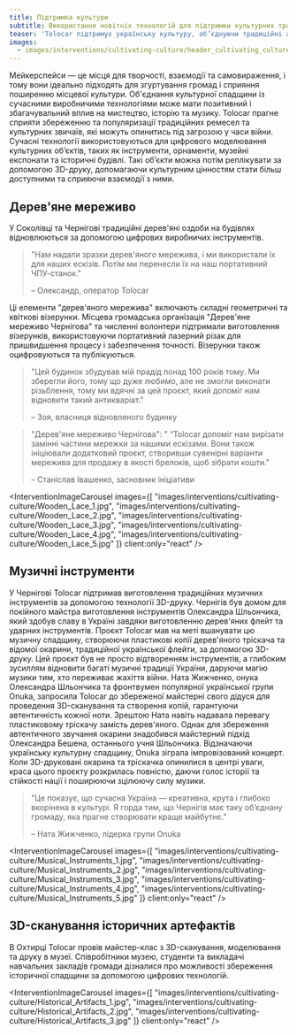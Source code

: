 ```yaml
---
title: Підтримка культури
subtitle: Використання новітніх технологій для підтримки культурних традицій
teaser: 'Tolocar підтримує українську культуру, об’єднуючи традиційні активності з сучасними цифровими технологіями. Завдяки цьому культура та культурна спадщина стають доступнішими для широкої аудиторії та своєрідною “віддушиною” у важкі часи. Збереження культури та вірність її цінностям можуть бути актом спротиву, що гуртує суспільство та дарує надію.'
images:
  - images/interventions/cultivating-culture/header_cultivating_culture.jpg
---
```


Мейкерспейси — це місця для творчості, взаємодії та самовираження, і тому вони ідеально підходять для згуртування громад і сприяння поширенню місцевої культури. Об'єднання культурної спадщини із сучасними виробничими технологіями може мати позитивний і збагачувальний вплив на мистецтво, історію та музику. Tolocar прагне сприяти збереженню та популяризації традиційних ремесел та культурних звичаїв, які можуть опинитись під загрозою у часи війни. Сучасні технології використовуються для цифрового моделювання культурних об’єктів, таких як інструменти, орнаменти, музейні експонати та історичні будівлі. Такі об’єкти можна потім реплікувати за допомогою 3D-друку,  допомагаючи культурним цінностям стати більш доступними та сприяючи взаємодії з ними.

## Дерев'яне мереживо
У Соколівці та Чернігові традиційні дерев'яні оздоби на будівлях відновлюються за допомогою цифрових виробничих інструментів. 

> "Нам надали зразки дерев'яного мережива, і ми використали їх для наших ескізів. Потім ми перенесли їх на наш портативний ЧПУ-станок."
> 
> – Олександр, оператор Tolocar

Ці елементи "дерев'яного мережива" включають складні геометричні та квіткові візерунки. Місцева громадська організація "Дерев'яне мереживо Чернігова" та численні волонтери підтримали виготовлення візерунків, використовуючи портативний лазерний різак для пришвидшення процесу і забезпечення точності. Візерунки також оцифровуються та публікуються.

> "Цей будинок збудував мій прадід понад 100 років тому. Ми зберегли його, тому що дуже любимо, але не змогли виконати різьблення, тому ми вдячні за цей проєкт, який допоміг нам відновити такий антикваріат."
> 
> – Зоя, власниця відновленого будинку

> "Дерев'яне мереживо Чернігова": " “Tolocar допоміг нам вирізати замінні частини мережки за нашими ескізами. Вони також ініціювали додатковий проєкт, створивши сувенірні варіанти мережива для продажу в якості брелоків, щоб зібрати кошти."
> 
> – Станіслав Івашенко, засновник ініціативи 

<InterventionImageCarousel
  images={[
    "images/interventions/cultivating-culture/Wooden_Lace_1.jpg",
    "images/interventions/cultivating-culture/Wooden_Lace_2.jpg",
    "images/interventions/cultivating-culture/Wooden_Lace_3.jpg",
    "images/interventions/cultivating-culture/Wooden_Lace_4.jpg",
    "images/interventions/cultivating-culture/Wooden_Lace_5.jpg"
  ]}
  client:only="react"
/>

## Музичні інструменти
У Чернігові Tolocar підтримав виготовлення традиційних музичних інструментів за допомогою технології 3D-друку. Чернігів був домом для покійного майстра виготовлення інструментів Олександра Шльончика, який здобув славу в Україні завдяки виготовленню дерев'яних флейт та ударних інструментів. Проєкт Tolocar мав на меті вшанувати цю музичну спадщину, створюючи пластикові копії дерев'яного тріскача та відомої окарини, традиційної української флейти, за допомогою 3D-друку. Цей проєкт був не просто відтворенням інструментів, а глибоким зусиллям відновити багаті музичні традиції України, даруючи магію музики тим, хто переживає жахіття війни. Ната Жижченко, онука Олександра Шльончика та фронтвумен популярної української групи Onuka, запросила Tolocar до збереженої майстерні свого дідуся для проведення 3D-сканування та створення копій, гарантуючи автентичність кожної ноти. Зрештою Ната навіть надавала перевагу пластиковому тріскачу замість дерев'яного. Однак для збереження автентичного звучання окарини знадобився майстерний підхід Олександра Бешена, останнього учня Шльончика. Відзначаючи українську культурну спадщину, Onuka зіграла імпровізований концерт. Коли 3D-друковані окарина та тріскачка опинилися в центрі уваги, краса цього проєкту розкрилась повністю, даючи голос історії та стійкості нації і поширюючи зцілюючу силу музики.

> "Це показує, що сучасна Україна — креативна, крута і глибоко вкорінена в культурі. Я горда тим, що Чернігів має таку об’єднану громаду, яка прагне створювати краще майбутнє."
> 
> – Ната Жижченко, лідерка групи Onuka

<InterventionImageCarousel
  images={[
    "images/interventions/cultivating-culture/Musical_Instruments_1.jpg",
    "images/interventions/cultivating-culture/Musical_Instruments_2.jpg",
    "images/interventions/cultivating-culture/Musical_Instruments_3.jpg",
    "images/interventions/cultivating-culture/Musical_Instruments_4.jpg",
    "images/interventions/cultivating-culture/Musical_Instruments_5.jpg"
  ]}
  client:only="react"
/>

## 3D-сканування історичних артефактів
В Охтирці Tolocar провів майстер-клас з 3D-сканування, моделювання та друку в музеї. Співробітники музею, студенти та викладачі навчальних закладів громади дізналися про можливості збереження історичної спадщини за допомогою цифрових технологій.

<InterventionImageCarousel
  images={[
    "images/interventions/cultivating-culture/Historical_Artifacts_1.jpg",
    "images/interventions/cultivating-culture/Historical_Artifacts_2.jpg",
    "images/interventions/cultivating-culture/Historical_Artifacts_3.jpg"
  ]}
  client:only="react"
/>
